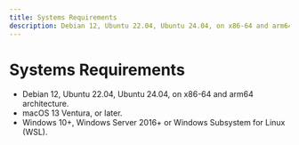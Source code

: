 ```yaml
---
title: Systems Requirements
description: Debian 12, Ubuntu 22.04, Ubuntu 24.04, on x86-64 and arm64 architecture. macOS 13 Ventura, or later.
---
```


# Systems Requirements

- Debian 12, Ubuntu 22.04, Ubuntu 24.04, on x86-64 and arm64 architecture.
- macOS 13 Ventura, or later.
- Windows 10+, Windows Server 2016+ or Windows Subsystem for Linux (WSL).

